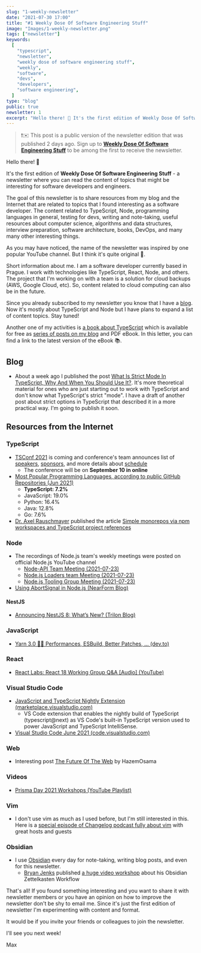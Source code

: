 ```yaml
---
slug: "1-weekly-newsletter"
date: "2021-07-30 17:00"
title: "#1 Weekly Dose Of Software Engineering Stuff"
image: "Images/1-weekly-newsletter.png"
tags: ["newsletter"]
keywords:
  [
    "typescript",
    "newsletter",
    "weekly dose of software engineering stuff",
    "weekly",
    "software",
    "devs",
    "developers",
    "software engineering",
  ]
type: "blog"
public: true
newsletter: 1
excerpt: "Hello there! 👋 It's the first edition of Weekly Dose Of Software Engineering Stuff - a newsletter where you can read the content of topics that might be interesting for software developers and engineers."
---
```



> ❗️✉️ This post is a public version of the newsletter edition that was published 2 days ago. Sign up to [**Weekly Dose Of Software Engineering Stuff**](https://kowalevski.com/newsletter) to be among the first to receive the newsletter.

<SubscribingBlock convertkitEndpoint={props.convertkitEndpoint} />

Hello there! 👋

It's the first edition of **Weekly Dose Of Software Engineering Stuff** - a newsletter where you can read the content of topics that might be interesting for software developers and engineers.

The goal of this newsletter is to share resources from my blog and the Internet that are related to topics that I found interesting as a software developer. The content related to TypeScript, Node, programming languages in general, testing for devs, writing and note-taking, useful resources about computer science, algorithms and data structures, interview preparation, software architecture, books, DevOps, and many many other interesting things.

As you may have noticed, the name of the newsletter was inspired by one popular YouTube channel. But I think it's quite original 🙂.

Short information about me. I am a software developer currently based in Prague. I work with technologies like TypeScript, React, Node, and others. The project that I'm working on with a team is a solution for cloud backups (AWS, Google Cloud, etc). So, content related to cloud computing can also be in the future.

Since you already subscribed to my newsletter you know that I have a [blog](https://kowalevski.com). Now it's mostly about TypeScript and Node but I have plans to expand a list of content topics. Stay tuned!

Another one of my activities is [a book about TypeScript](https://kowalevski.com/typescript-book) which is available for free as [series of posts on my blog](https://kowalevski.com/tags/typescriptbook) and PDF eBook. In this letter, you can find a link to the latest version of the eBook 📚.

## Blog

- About a week ago I published the post [What Is Strict Mode In TypeScript, Why And When You Should Use It?](https://kowalevski.com/blog/article/what-is-strict-mode-in-typescript-and-why-and-when-you-should-use-it). It's more theoretical material for ones who are just starting out to work with TypeScript and don't know what TypeScript's strict "mode". I have a draft of another post about strict options in TypeScript that described it in a more practical way. I'm going to publish it soon.

## Resources from the Internet

### TypeScript

- [TSConf 2021](https://tsconf.io) is coming and conference's team announces list of [speakers](https://tsconf.io/speakers), [sponsors](https://tsconf.io/sponsors), and more details about [schedule](https://tsconf.io/schedule)
  - The conference will be on **September 10 in online**
- [Most Popular Programming Languages, according to public GitHub Repositories (Jun 2021)](https://www.reddit.com/r/dataisbeautiful/comments/om66b5/oc_most_popular_programming_languages_according/)
  - **TypeScript: 7.2%**
  - JavaScript: 19.0%
  - Python: 16.4%
  - Java: 12.8%
  - Go: 7.6%
- [Dr. Axel Rauschmayer](https://twitter.com/rauschma) published the article [Simple monorepos via npm workspaces and TypeScript project references](https://2ality.com/2021/07/simple-monorepos.html)

### Node

- The recordings of Node.js team's weekly meetings were posted on official Node.js YouTube channel
  - [Node-API Team Meeting (2021-07-23)](https://www.youtube.com/watch?v=4ngcDx346II)
  - [Node.js Loaders team Meeting (2021-07-23)](https://www.youtube.com/watch?v=YOTlQHjtff0)
  - [Node.js Tooling Group Meeting (2021-07-23)](https://www.youtube.com/watch?v=jhi79fPZINY)
- [Using AbortSignal in Node.js (NearForm Blog)](https://www.nearform.com/blog/using-abortsignal-in-node-js/?utm_source=ESnextNews.com&utm_medium=Weekly+Newsletter&utm_campaign=2021-07-27)

#### NestJS

- [Announcing NestJS 8: What’s New? (Trilon Blog)](https://trilon.io/blog/announcing-nestjs-8-whats-new)

### JavaScript

- [Yarn 3.0 🚀🤖 Performances, ESBuild, Better Patches, ... (dev.to)](https://dev.to/arcanis/yarn-3-0-performances-esbuild-better-patches-e07)

### React

- [React Labs: React 18 Working Group Q&A [Audio] (YouTube)](https://www.youtube.com/watch?v=F4YjkMqTgao)

### Visual Studio Code

- [JavaScript and TypeScript Nightly Extension (marketplace.visualstudio.com)](https://marketplace.visualstudio.com/items?itemName=ms-vscode.vscode-typescript-next)
  - VS Code extension that enables the nightly build of TypeScript (typescript@next) as VS Code's built-in TypeScript version used to power JavaScript and TypeScript IntelliSense.
- [Visual Studio Code June 2021 (code.visualstudio.com)](https://code.visualstudio.com/updates/v1_58)

### Web

- Interesting post [The Future Of The Web](https://www.hazem.cool/blog/the-future-of-the-web) by HazemOsama

### Videos

- [Prisma Day 2021 Workshops (YouTube Playlist)](https://www.youtube.com/playlist?list=PLn2e1F9Rfr6kDUi_QRRUBurbPKU0Qr_to)

### Vim

- I don't use vim as much as I used before, but I'm still interested in this. Here is a [special episode of Changelog podcast fully about vim](https://changelog.com/podcast/450) with great hosts and guests

### Obsidian

- I use [Obsidian](https://kowalevski.com/notes/Obsidian) every day for note-taking, writing blog posts, and even for this newsletter.
  - [Bryan Jenks](https://twitter.com/tallguyjenks) published [a huge video workshop](https://www.youtube.com/watch?app=desktop&v=wB89lJs5A3s&t=4612s) about his Obsidian Zettelkasten Workflow

That's all! If you found something interesting and you want to share it with newsletter members or you have an opinion on how to improve the newsletter don't be shy to email me. Since it's just the first edition of newsletter I'm experimenting with content and format.

It would be if you invite your friends or colleagues to join the newsletter.

I'll see you next week!

Max
